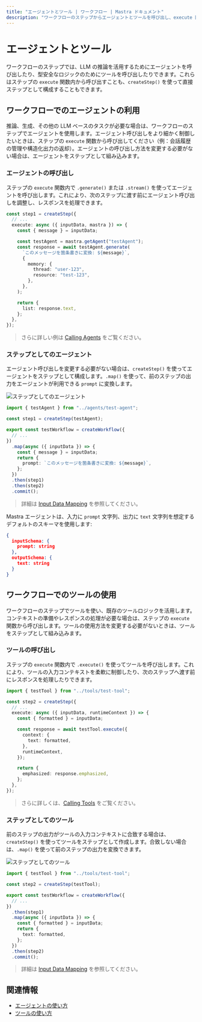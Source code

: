 ```yaml
---
title: "エージェントとツール | ワークフロー | Mastra ドキュメント"
description: "ワークフローのステップからエージェントとツールを呼び出し、execute 関数の実行とステップの合成のどちらを使うべきかを学びます。"
---
```


# エージェントとツール

ワークフローのステップでは、LLM の推論を活用するためにエージェントを呼び出したり、型安全なロジックのためにツールを呼び出したりできます。これらはステップの `execute` 関数内から呼び出すことも、`createStep()` を使って直接ステップとして構成することもできます。

## ワークフローでのエージェントの利用

推論、生成、その他の LLM ベースのタスクが必要な場合は、ワークフローのステップでエージェントを使用します。エージェント呼び出しをより細かく制御したいときは、ステップの `execute` 関数から呼び出してください（例：会話履歴の管理や構造化出力の返却）。エージェントの呼び出し方法を変更する必要がない場合は、エージェントをステップとして組み込みます。

### エージェントの呼び出し

ステップの `execute` 関数内で `.generate()` または `.stream()` を使ってエージェントを呼び出します。これにより、次のステップに渡す前にエージェント呼び出しを調整し、レスポンスを処理できます。

```typescript {7-12} title="src/mastra/workflows/test-workflow.ts" showLineNumbers copy
const step1 = createStep({
  // ...
  execute: async ({ inputData, mastra }) => {
    const { message } = inputData;

    const testAgent = mastra.getAgent("testAgent");
    const response = await testAgent.generate(
      `このメッセージを箇条書きに変換: ${message}`,
      {
        memory: {
          thread: "user-123",
          resource: "test-123",
        },
      },
    );

    return {
      list: response.text,
    };
  },
});
```

> さらに詳しい例は [Calling Agents](/examples/agents/calling-agents) をご覧ください。


### ステップとしてのエージェント

エージェント呼び出しを変更する必要がない場合は、`createStep()` を使ってエージェントをステップとして構成します。`.map()` を使って、前のステップの出力をエージェントが利用できる `prompt` に変換します。

![ステップとしてのエージェント](/img/workflows/workflows-agent-tools-agent-step.jpg)

```typescript {1,3,8-13} title="src/mastra/workflows/test-workflow.ts" showLineNumbers copy
import { testAgent } from "../agents/test-agent";

const step1 = createStep(testAgent);

export const testWorkflow = createWorkflow({
  // ...
})
  .map(async ({ inputData }) => {
    const { message } = inputData;
    return {
      prompt: `このメッセージを箇条書きに変換: ${message}`,
    };
  })
  .then(step1)
  .then(step2)
  .commit();
```

> 詳細は [Input Data Mapping](./input-data-mapping) を参照してください。

Mastra エージェントは、入力に `prompt` 文字列、出力に `text` 文字列を想定するデフォルトのスキーマを使用します:

```json
{
  inputSchema: {
    prompt: string
  },
  outputSchema: {
    text: string
  }
}
```


## ワークフローでのツールの使用

ワークフローのステップでツールを使い、既存のツールロジックを活用します。コンテキストの準備やレスポンスの処理が必要な場合は、ステップの `execute` 関数から呼び出します。ツールの使用方法を変更する必要がないときは、ツールをステップとして組み込みます。

### ツールの呼び出し

ステップの `execute` 関数内で `.execute()` を使ってツールを呼び出します。これにより、ツールの入力コンテキストを柔軟に制御したり、次のステップへ渡す前にレスポンスを処理したりできます。

```typescript {8-13,16} title="src/mastra/workflows/test-workflow.ts" showLineNumbers copy
import { testTool } from "../tools/test-tool";

const step2 = createStep({
  // ...
  execute: async ({ inputData, runtimeContext }) => {
    const { formatted } = inputData;

    const response = await testTool.execute({
      context: {
        text: formatted,
      },
      runtimeContext,
    });

    return {
      emphasized: response.emphasized,
    };
  },
});
```

> さらに詳しくは、[Calling Tools](/examples/workflows_legacy/using-a-tool-as-a-step) をご覧ください。


### ステップとしてのツール

前のステップの出力がツールの入力コンテキストに合致する場合は、`createStep()` を使ってツールをステップとして作成します。合致しない場合は、`.map()` を使って前のステップの出力を変換できます。

![ステップとしてのツール](/img/workflows/workflows-agent-tools-tool-step.jpg)

```typescript {1,3,9-14} title="src/mastra/workflows/test-workflow.ts" showLineNumbers copy
import { testTool } from "../tools/test-tool";

const step2 = createStep(testTool);

export const testWorkflow = createWorkflow({
  // ...
})
  .then(step1)
  .map(async ({ inputData }) => {
    const { formatted } = inputData;
    return {
      text: formatted,
    };
  })
  .then(step2)
  .commit();
```

> 詳細は [Input Data Mapping](./input-data-mapping) を参照してください。


## 関連情報

- [エージェントの使い方](/docs/agents/overview)
- [ツールの使い方](../tools-mcp/overview)